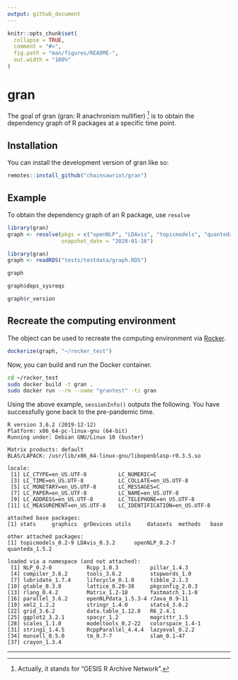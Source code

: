 ```yaml
---
output: github_document
---
```


<!-- README.md is generated from README.Rmd. Please edit that file -->

```r
knitr::opts_chunk$set(
  collapse = TRUE,
  comment = "#>",
  fig.path = "man/figures/README-",
  out.width = "100%"
)
```

# gran

<!-- badges: start -->
<!-- badges: end -->

The goal of gran (gran: R anachronism nullifier) [^gesis] is to obtain the dependency graph of R packages at a specific time point.

## Installation

You can install the development version of gran like so:

``` r
remotes::install_github("chainsawriot/gran")
```

## Example

To obtain the dependency graph of an R package, use `resolve`

```r
library(gran)
graph <- resolve(pkgs = c("openNLP", "LDAvis", "topicmodels", "quanteda"),
                 snapshot_date = "2020-01-16")
```

```r
library(gran)
graph <- readRDS("tests/testdata/graph.RDS")
```

```r
graph
```

```r
graph$deps_sysreqs
```

```r
graph$r_version
```

## Recreate the computing environment

The object can be used to recreate the computing environment via [Rocker](https://github.com/rocker-org/rocker).

```r
dockerize(graph, "~/rocker_test")
```

Now, you can build and run the Docker container.

```bash
cd ~/rocker_test
sudo docker build -t gran .
sudo docker run --rm --name "grantest" -ti gran
```

Using the above example, `sessionInfo()` outputs the following. You have successfully gone back to the pre-pandemic time.

```
R version 3.6.2 (2019-12-12)
Platform: x86_64-pc-linux-gnu (64-bit)
Running under: Debian GNU/Linux 10 (buster)

Matrix products: default
BLAS/LAPACK: /usr/lib/x86_64-linux-gnu/libopenblasp-r0.3.5.so

locale:
 [1] LC_CTYPE=en_US.UTF-8          LC_NUMERIC=C                 
 [3] LC_TIME=en_US.UTF-8           LC_COLLATE=en_US.UTF-8       
 [5] LC_MONETARY=en_US.UTF-8       LC_MESSAGES=C                
 [7] LC_PAPER=en_US.UTF-8          LC_NAME=en_US.UTF-8          
 [9] LC_ADDRESS=en_US.UTF-8        LC_TELEPHONE=en_US.UTF-8     
[11] LC_MEASUREMENT=en_US.UTF-8    LC_IDENTIFICATION=en_US.UTF-8

attached base packages:
[1] stats     graphics  grDevices utils     datasets  methods   base     

other attached packages:
[1] topicmodels_0.2-9 LDAvis_0.3.2      openNLP_0.2-7     quanteda_1.5.2   

loaded via a namespace (and not attached):
 [1] NLP_0.2-0           Rcpp_1.0.3          pillar_1.4.3       
 [4] compiler_3.6.2      tools_3.6.2         stopwords_1.0      
 [7] lubridate_1.7.4     lifecycle_0.1.0     tibble_2.1.3       
[10] gtable_0.3.0        lattice_0.20-38     pkgconfig_2.0.3    
[13] rlang_0.4.2         Matrix_1.2-18       fastmatch_1.1-0    
[16] parallel_3.6.2      openNLPdata_1.5.3-4 rJava_0.9-11       
[19] xml2_1.2.2          stringr_1.4.0       stats4_3.6.2       
[22] grid_3.6.2          data.table_1.12.8   R6_2.4.1           
[25] ggplot2_3.2.1       spacyr_1.2          magrittr_1.5       
[28] scales_1.1.0        modeltools_0.2-22   colorspace_1.4-1   
[31] stringi_1.4.5       RcppParallel_4.4.4  lazyeval_0.2.2     
[34] munsell_0.5.0       tm_0.7-7            slam_0.1-47        
[37] crayon_1.3.4    
```

---

[^gesis]: Actually, it stands for "GESIS R Archive Network".
